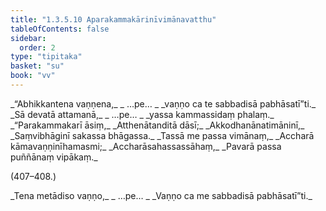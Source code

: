 ```yaml
---
title: "1.3.5.10 Aparakammakārinīvimānavatthu"
tableOfContents: false
sidebar:
  order: 2
type: "tipitaka"
basket: "su"
book: "vv"
---
```



<DynamicBreadcrumb />

<Division number="401–403" book="vv" bookNo="19" page="44">

<Paragraph number="414" type="verses" book="vv">
_“Abhikkantena vaṇṇena,_  
_ …pe… _  
_vaṇṇo ca te sabbadisā pabhāsatī”ti._  

</Paragraph>

</Division>
<Division number="404" book="vv" bookNo="19" page="44">

<Paragraph number="415" type="verses" book="vv">
_Sā devatā attamanā,_  
_ …pe… _  
_yassa kammassidaṃ phalaṃ._  

</Paragraph>

</Division>
<Division number="405" book="vv" bookNo="19" page="44">

<Paragraph number="416" type="verses" book="vv">
_“Parakammakarī āsiṃ,_  
_Atthenātanditā dāsī;_  
_Akkodhanānatimāninī,_  
_Saṃvibhāginī sakassa bhāgassa._  

</Paragraph>

</Division>
<Division number="406" book="vv" bookNo="19" page="44">

<Paragraph number="417" type="verses" book="vv">
_Tassā me passa vimānaṃ,_  
_Accharā kāmavaṇṇinīhamasmi;_  
_Accharāsahassassāhaṃ,_  
_Pavarā passa puññānaṃ vipākaṃ._  


(407–408.)
</Paragraph>

<Paragraph number="418" type="verses" book="vv">
_Tena metādiso vaṇṇo,_  
_ …pe… _  
_Vaṇṇo ca me sabbadisā pabhāsatī”ti._
</Paragraph>
</Division>